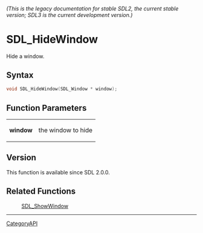====== (This is the legacy documentation for stable SDL2, the current stable version; SDL3 is the current development version.) ======
= SDL_HideWindow =

Hide a window.

== Syntax ==

<syntaxhighlight lang='c'>
void SDL_HideWindow(SDL_Window * window);
</syntaxhighlight>

== Function Parameters ==

{|
|'''window'''
|the window to hide
|}

== Version ==

This function is available since SDL 2.0.0.

== Related Functions ==

:[[SDL_ShowWindow]]

----
[[CategoryAPI]]


